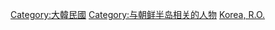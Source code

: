 [[Category:大韓民國|Category:大韓民國]]
[[Category:与朝鲜半岛相关的人物|Category:与朝鲜半岛相关的人物]]
[[Category:各国相关人物|Korea, R.O.]]